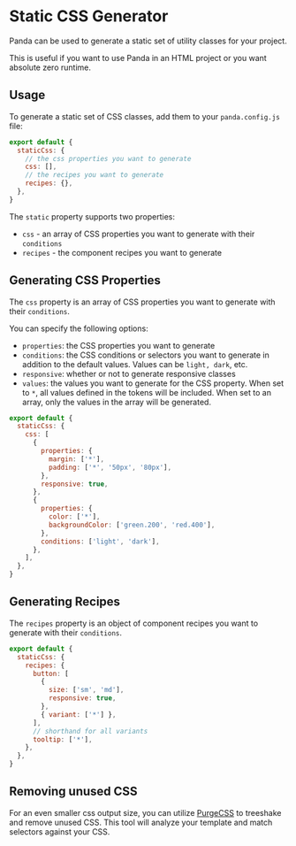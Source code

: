 # Static CSS Generator

Panda can be used to generate a static set of utility classes for your project.

This is useful if you want to use Panda in an HTML project or you want absolute zero runtime.

## Usage

To generate a static set of CSS classes, add them to your `panda.config.js` file:

```js
export default {
  staticCss: {
    // the css properties you want to generate
    css: [],
    // the recipes you want to generate
    recipes: {},
  },
}
```

The `static` property supports two properties:

- `css` - an array of CSS properties you want to generate with their `conditions`
- `recipes` - the component recipes you want to generate

## Generating CSS Properties

The `css` property is an array of CSS properties you want to generate with their `conditions`.

You can specify the following options:

- `properties`: the CSS properties you want to generate
- `conditions`: the CSS conditions or selectors you want to generate in addition to the default values. Values can be
  `light, dark`, etc.
- `responsive`: whether or not to generate responsive classes
- `values`: the values you want to generate for the CSS property. When set to `*`, all values defined in the tokens will
  be included. When set to an array, only the values in the array will be generated.

```js
export default {
  staticCss: {
    css: [
      {
        properties: {
          margin: ['*'],
          padding: ['*', '50px', '80px'],
        },
        responsive: true,
      },
      {
        properties: {
          color: ['*'],
          backgroundColor: ['green.200', 'red.400'],
        },
        conditions: ['light', 'dark'],
      },
    ],
  },
}
```

## Generating Recipes

The `recipes` property is an object of component recipes you want to generate with their `conditions`.

```js
export default {
  staticCss: {
    recipes: {
      button: [
        {
          size: ['sm', 'md'],
          responsive: true,
        },
        { variant: ['*'] },
      ],
      // shorthand for all variants
      tooltip: ['*'],
    },
  },
}
```

## Removing unused CSS

For an even smaller css output size, you can utilize [PurgeCSS](https://purgecss.com/) to treeshake and remove unused
CSS. This tool will analyze your template and match selectors against your CSS.
